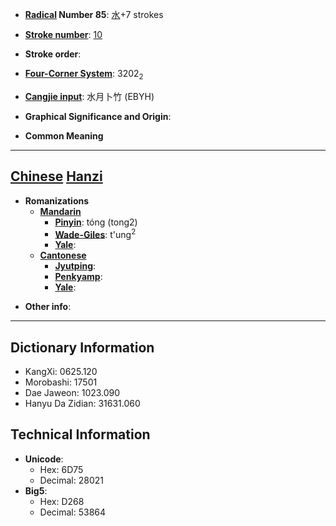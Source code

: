 * '''[[Wiktionary:Chinese radical index| Radical]] Number 85''': [[Wiktionary:Chinese radical index 水|水]]+7 strokes

* '''[[Wiktionary:Chinese total strokes index|Stroke number]]''': [[Wiktionary:Chinese total strokes index 10|10]]

* '''Stroke order''': 

* '''[[Wiktionary:Chinese four corner index|Four-Corner System]]''': 3202<sub>2</sub>

* '''[[Wiktionary:Chinese Cangjie index|Cangjie input]]''': 水月卜竹 (EBYH)

* '''Graphical Significance and Origin''': 

* '''Common Meaning'''

----

== [[Chinese]] [[Hanzi]] ==

* '''Romanizations'''
** '''[[Mandarin]]'''
*** '''[[Pinyin]]''': tóng (tong2)
*** '''[[Wade-Giles]]''': t'ung<sup>2</sup>
*** '''[[Yale]]''': 
** '''[[Cantonese]]'''
*** '''[[Jyutping]]''':
*** '''[[Penkyamp]]''': 
*** '''[[Yale]]''': 

* '''Other info''': 

----

== Dictionary Information ==

* KangXi: 0625.120
* Morobashi: 17501
* Dae Jaweon: 1023.090
* Hanyu Da Zidian: 31631.060

== Technical Information ==

* '''Unicode''':
** Hex: 6D75
** Decimal: 28021
* '''Big5''':
** Hex: D268
** Decimal: 53864
